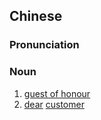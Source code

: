 {{also|贵客}}
==Chinese==
{{zh-forms|s=贵客}}

===Pronunciation===
{{zh-pron
|m=guìkè
|mn=kùi-kheh
|cat=n
}}

===Noun===
{{zh-noun}}

# [[guest of honour]]
# [[dear]] [[customer]]